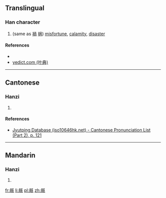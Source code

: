 ==Translingual==

===Han character===
{{Han char|rn=71|rad=无|as=09|sn=13|four=|canj=月月一女山 (BBMVU)|ids=⿰[[咼]][[旡]]}}

# (same as [[禍]] [[祸]]) [[misfortune]], [[calamity]], [[disaster]]

====References====
* {{Han ref|kx=0485.350|dkj=13730|dj=0848.120|hdz=21148.070|uh=65E4|ud=26084}}
*[http://yedict.com/htm/65/65E4.htm yedict.com (叶典)]

----

==Cantonese==

===Hanzi===
{{yue-hanzi|jyut=[[wo6]]|y=wo6}}

# {{defn|lang=yue|sort=无09}}

====References====
*[http://www.iso10646hk.net/jp/document/download.jsp Jyutping Database (iso10646hk.net) - Cantonese Pronunciation List (Part 2), p. 121]

----

==Mandarin==

===Hanzi===
{{cmn-hanzi|pin=[[huò]] ([[huo4]])|wg=huo<sup>4</sup>}}

# {{defn|lang=cmn|sort=无09}}

[[fr:旤]]
[[li:旤]]
[[pl:旤]]
[[zh:旤]]